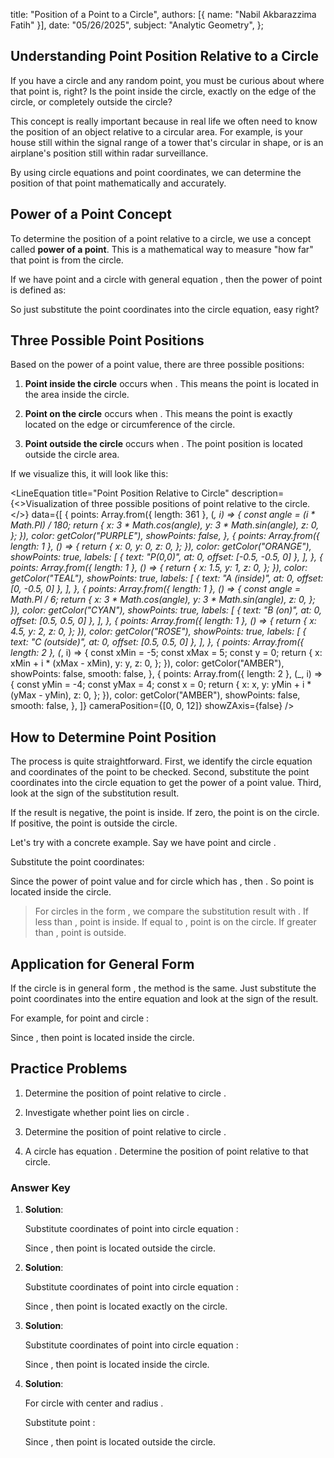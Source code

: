   title: "Position of a Point to a Circle",
  authors: [{ name: "Nabil Akbarazzima Fatih" }],
  date: "05/26/2025",
  subject: "Analytic Geometry",
};


## Understanding Point Position Relative to a Circle

If you have a circle and any random point, you must be curious about where that point is, right? Is the point inside the circle, exactly on the edge of the circle, or completely outside the circle?

This concept is really important because in real life we often need to know the position of an object relative to a circular area. For example, is your house still within the signal range of a tower that's circular in shape, or is an airplane's position still within radar surveillance.

By using circle equations and point coordinates, we can determine the position of that point mathematically and accurately.

## Power of a Point Concept

To determine the position of a point relative to a circle, we use a concept called **power of a point**. This is a mathematical way to measure "how far" that point is from the circle.

If we have point <InlineMath math="A(x_0, y_0)" /> and a circle with general equation <InlineMath math="x^2 + y^2 + Dx + Ey + F = 0" />, then the power of point <InlineMath math="A" /> is defined as:

<BlockMath math="K_A = x_0^2 + y_0^2 + Dx_0 + Ey_0 + F" />

So just substitute the point coordinates into the circle equation, easy right?

## Three Possible Point Positions

Based on the power of a point value, there are three possible positions:

1. **Point inside the circle** occurs when <InlineMath math="K_A < 0" />. This means the point is located in the area inside the circle.

2. **Point on the circle** occurs when <InlineMath math="K_A = 0" />. This means the point is exactly located on the edge or circumference of the circle.

3. **Point outside the circle** occurs when <InlineMath math="K_A > 0" />. The point position is located outside the circle area.

If we visualize this, it will look like this:

<LineEquation
  title="Point Position Relative to Circle"
  description={<>Visualization of three possible positions of point <InlineMath math="A" /> relative to the circle.</>}
  data={[
    {
      points: Array.from({ length: 361 }, (_, i) => {
        const angle = (i * Math.PI) / 180;
        return {
          x: 3 * Math.cos(angle),
          y: 3 * Math.sin(angle),
          z: 0,
        };
      }),
      color: getColor("PURPLE"),
      showPoints: false,
    },
    {
      points: Array.from({ length: 1 }, () => {
        return {
          x: 0,
          y: 0,
          z: 0,
        };
      }),
      color: getColor("ORANGE"),
      showPoints: true,
      labels: [
        { text: "P(0,0)", at: 0, offset: [-0.5, -0.5, 0] },
      ],
    },
    {
      points: Array.from({ length: 1 }, () => {
        return {
          x: 1.5,
          y: 1,
          z: 0,
        };
      }),
      color: getColor("TEAL"),
      showPoints: true,
      labels: [
        { text: "A (inside)", at: 0, offset: [0, -0.5, 0] },
      ],
    },
    {
      points: Array.from({ length: 1 }, () => {
        const angle = Math.PI / 6;
        return {
          x: 3 * Math.cos(angle),
          y: 3 * Math.sin(angle),
          z: 0,
        };
      }),
      color: getColor("CYAN"),
      showPoints: true,
      labels: [
        { text: "B (on)", at: 0, offset: [0.5, 0.5, 0] },
      ],
    },
    {
      points: Array.from({ length: 1 }, () => {
        return {
          x: 4.5,
          y: 2,
          z: 0,
        };
      }),
      color: getColor("ROSE"),
      showPoints: true,
      labels: [
        { text: "C (outside)", at: 0, offset: [0.5, 0.5, 0] },
      ],
    },
    {
      points: Array.from({ length: 2 }, (_, i) => {
        const xMin = -5;
        const xMax = 5;
        const y = 0;
        return {
          x: xMin + i * (xMax - xMin),
          y: y,
          z: 0,
        };
      }),
      color: getColor("AMBER"),
      showPoints: false,
      smooth: false,
    },
    {
      points: Array.from({ length: 2 }, (_, i) => {
        const yMin = -4;
        const yMax = 4;
        const x = 0;
        return {
          x: x,
          y: yMin + i * (yMax - yMin),
          z: 0,
        };
      }),
      color: getColor("AMBER"),
      showPoints: false,
      smooth: false,
    },
  ]}
  cameraPosition={[0, 0, 12]}
  showZAxis={false}
/>

## How to Determine Point Position

The process is quite straightforward. First, we identify the circle equation and coordinates of the point to be checked. Second, substitute the point coordinates into the circle equation to get the power of a point value. Third, look at the sign of the substitution result.

If the result is negative, the point is inside. If zero, the point is on the circle. If positive, the point is outside the circle.

Let's try with a concrete example. Say we have point <InlineMath math="A(1, -2)" /> and circle <InlineMath math="x^2 + y^2 = 25" />.

Substitute the point coordinates:

<BlockMath math="K_A = 1^2 + (-2)^2 = 1 + 4 = 5" />

Since the power of point value <InlineMath math="K_A = 5" /> and for circle <InlineMath math="x^2 + y^2 = 25" /> which has <InlineMath math="r^2 = 25" />, then <InlineMath math="5 < 25" />. So point <InlineMath math="A(1, -2)" /> is located inside the circle.

> For circles in the form <InlineMath math="x^2 + y^2 = r^2" />, we compare the substitution result with <InlineMath math="r^2" />. If less than <InlineMath math="r^2" />, point is inside. If equal to <InlineMath math="r^2" />, point is on the circle. If greater than <InlineMath math="r^2" />, point is outside.

## Application for General Form

If the circle is in general form <InlineMath math="x^2 + y^2 + Dx + Ey + F = 0" />, the method is the same. Just substitute the point coordinates into the entire equation and look at the sign of the result.

For example, for point <InlineMath math="A(1, -2)" /> and circle <InlineMath math="x^2 + y^2 - 8x - 2y - 8 = 0" />:

<div className="flex flex-col gap-4">
  <BlockMath math="K_A = 1^2 + (-2)^2 - 8(1) - 2(-2) - 8" />
  <BlockMath math="K_A = 1 + 4 - 8 + 4 - 8 = -7" />
</div>

Since <InlineMath math="K_A = -7 < 0" />, then point <InlineMath math="A(1, -2)" /> is located inside the circle.

## Practice Problems

1. Determine the position of point <InlineMath math="A(3, 4)" /> relative to circle <InlineMath math="x^2 + y^2 = 16" />.

2. Investigate whether point <InlineMath math="B(6, -8)" /> lies on circle <InlineMath math="x^2 + y^2 = 100" />.

3. Determine the position of point <InlineMath math="C(2, 1)" /> relative to circle <InlineMath math="x^2 + y^2 - 4x + 6y - 12 = 0" />.

4. A circle has equation <InlineMath math="(x-3)^2 + (y+2)^2 = 25" />. Determine the position of point <InlineMath math="D(7, 2)" /> relative to that circle.

### Answer Key

1. **Solution**:

   Substitute coordinates of point <InlineMath math="A(3, 4)" /> into circle equation <InlineMath math="x^2 + y^2 = 16" />:
   
   <BlockMath math="K_A = 3^2 + 4^2 = 9 + 16 = 25" />
   
   Since <InlineMath math="K_A = 25 > 16" />, then point <InlineMath math="A(3, 4)" /> is located outside the circle.

2. **Solution**:

   Substitute coordinates of point <InlineMath math="B(6, -8)" /> into circle equation <InlineMath math="x^2 + y^2 = 100" />:
   
   <BlockMath math="K_B = 6^2 + (-8)^2 = 36 + 64 = 100" />
   
   Since <InlineMath math="K_B = 100 = 100" />, then point <InlineMath math="B(6, -8)" /> is located exactly on the circle.

3. **Solution**:

   Substitute coordinates of point <InlineMath math="C(2, 1)" /> into circle equation <InlineMath math="x^2 + y^2 - 4x + 6y - 12 = 0" />:
   
   <div className="flex flex-col gap-4">
     <BlockMath math="K_C = 2^2 + 1^2 - 4(2) + 6(1) - 12" />
     <BlockMath math="K_C = 4 + 1 - 8 + 6 - 12 = -9" />
   </div>
   
   Since <InlineMath math="K_C = -9 < 0" />, then point <InlineMath math="C(2, 1)" /> is located inside the circle.

4. **Solution**:

   For circle <InlineMath math="(x-3)^2 + (y+2)^2 = 25" /> with center <InlineMath math="(3, -2)" /> and radius <InlineMath math="r = 5" />.
   
   Substitute point <InlineMath math="D(7, 2)" />:
   
   <div className="flex flex-col gap-4">
     <BlockMath math="K_D = (7-3)^2 + (2-(-2))^2 = 4^2 + 4^2" />
     <BlockMath math="K_D = 16 + 16 = 32" />
   </div>
   
   Since <InlineMath math="K_D = 32 > 25 = r^2" />, then point <InlineMath math="D(7, 2)" /> is located outside the circle.